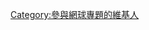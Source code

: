 {{userbox
| border-c = #0000FF
| id       = [[File:Tennis ball.svg|38px]]
| id-c     = white
| info     = 這個用戶是[[維基百科:網球專題|網球專題]]的參與者
| info-c   = #03C03C
| nocat = {{{nocat}}}
}}
<includeonly>
[[Category:參與網球專題的維基人]]
</includeonly>